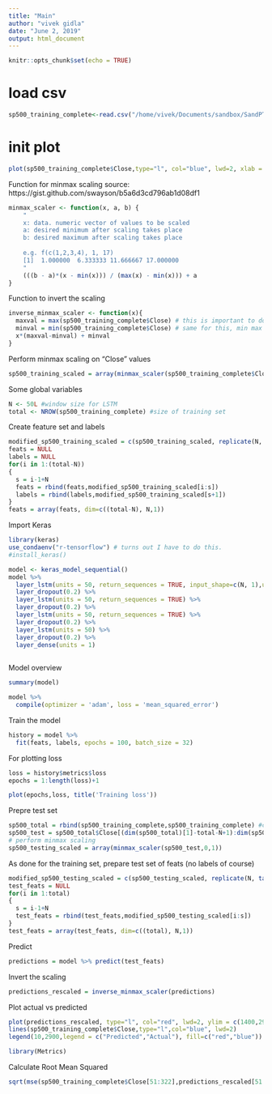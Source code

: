 ```yaml
---
title: "Main"
author: "vivek gidla"
date: "June 2, 2019"
output: html_document
---
```


```r
knitr::opts_chunk$set(echo = TRUE)
```

# load csv
```r
sp500_training_complete<-read.csv("/home/vivek/Documents/sandbox/SandPTrial/SP500/GSPC.csv")
```

# init plot
```r
plot(sp500_training_complete$Close,type="l", col="blue", lwd=2, xlab = "Date", ylab = "Close", main = "SP500 Index Price")
```


Function for minmax scaling source: https://gist.github.com/swayson/b5a6d3cd796ab1d08df1
```r
minmax_scaler <- function(x, a, b) {
    "
    x: data. numeric vector of values to be scaled
    a: desired minimum after scaling takes place
    b: desired maximum after scaling takes place
    
    e.g. f(c(1,2,3,4), 1, 17)
    [1]  1.000000  6.333333 11.666667 17.000000
    "
    (((b - a)*(x - min(x))) / (max(x) - min(x))) + a
}
```


Function to invert the scaling
```r
inverse_minmax_scaler <- function(x){
  maxval = max(sp500_training_complete$Close) # this is important to do!
  minval = min(sp500_training_complete$Close) # same for this, min max should be of the OG dataset.
  x*(maxval-minval) + minval
}
```

Perform minmax scaling on "Close" values
```r
sp500_training_scaled = array(minmax_scaler(sp500_training_complete$Close,0,1))
```

Some global variables
```r
N <- 50L #window size for LSTM
total <- NROW(sp500_training_complete) #size of training set
```

Create feature set and labels 
```r
modified_sp500_training_scaled = c(sp500_training_scaled, replicate(N, tail(sp500_training_scaled, 1))) #duplicates last row
feats = NULL
labels = NULL
for(i in 1:(total-N))
{
  s = i-1+N
  feats = rbind(feats,modified_sp500_training_scaled[i:s])
  labels = rbind(labels,modified_sp500_training_scaled[s+1])
}
feats = array(feats, dim=c((total-N), N,1))
```

Import Keras
```r
library(keras)
use_condaenv("r-tensorflow") # turns out I have to do this.
#install_keras()
```

```r
model <- keras_model_sequential()
model %>%
  layer_lstm(units = 50, return_sequences = TRUE, input_shape=c(N, 1),unroll=FALSE) %>%
  layer_dropout(0.2) %>%
  layer_lstm(units = 50, return_sequences = TRUE) %>%
  layer_dropout(0.2) %>%
  layer_lstm(units = 50, return_sequences = TRUE) %>%
  layer_dropout(0.2) %>%
  layer_lstm(units = 50) %>%
  layer_dropout(0.2) %>%
  layer_dense(units = 1)
  
```

Model overview
```r
summary(model)
```


```r
model %>%
  compile(optimizer = 'adam', loss = 'mean_squared_error')
```

Train the model
```r
history = model %>%
  fit(feats, labels, epochs = 100, batch_size = 32)
```


For plotting loss
```r
loss = history$metrics$loss
epochs = 1:length(loss)+1
```

```r
plot(epochs,loss, title('Training loss'))
```



Prepre test set
```r
sp500_total = rbind(sp500_training_complete,sp500_training_complete) #concatenate(duplicate) datasets, one on top of other
sp500_test = sp500_total$Close[(dim(sp500_total)[1]-total-N+1):dim(sp500_total)[1]]
# perform minmax scaling
sp500_testing_scaled = array(minmax_scaler(sp500_test,0,1))
```
As done for the training set, prepare test set of feats (no labels of course)
```r
modified_sp500_testing_scaled = c(sp500_testing_scaled, replicate(N, tail(sp500_testing_scaled, 1)))
test_feats = NULL
for(i in 1:total)
{
  s = i-1+N
  test_feats = rbind(test_feats,modified_sp500_testing_scaled[i:s])
}
test_feats = array(test_feats, dim=c((total), N,1))
```

Predict
```r
predictions = model %>% predict(test_feats)
```
Invert the scaling 
```r
predictions_rescaled = inverse_minmax_scaler(predictions)
```


Plot actual vs predicted
```r
plot(predictions_rescaled, type="l", col="red", lwd=2, ylim = c(1400,2900), xlab = "Date", ylab = "Close", main = "SP500 Index Prediction")
lines(sp500_training_complete$Close,type="l",col="blue", lwd=2)
legend(10,2900,legend = c("Predicted","Actual"), fill=c("red","blue"))
```

```r
library(Metrics)
```

Calculate Root Mean Squared
```r
sqrt(mse(sp500_training_complete$Close[51:322],predictions_rescaled[51:322]))
```




































